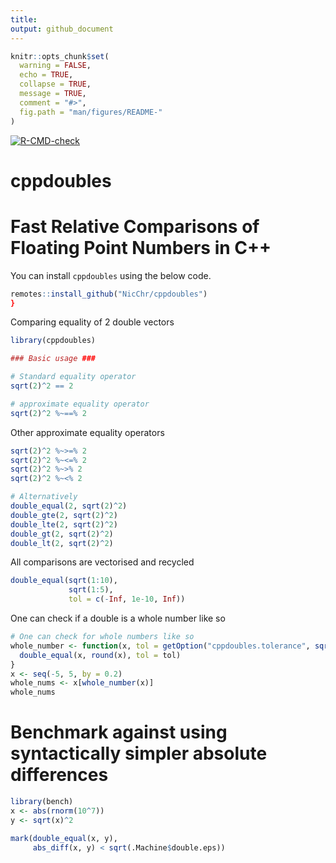 ```yaml
---
title:
output: github_document
---
```


```r
knitr::opts_chunk$set(
  warning = FALSE,
  echo = TRUE,
  collapse = TRUE,
  message = TRUE,
  comment = "#>",
  fig.path = "man/figures/README-"
)
```

<!-- badges: start -->
[![R-CMD-check](https://github.com/NicChr/cppdoubles/actions/workflows/R-CMD-check.yaml/badge.svg)](https://github.com/NicChr/cppdoubles/actions/workflows/R-CMD-check.yaml)
<!-- badges: end -->

# cppdoubles

# **Fast Relative Comparisons of Floating Point Numbers in C++**

You can install `cppdoubles` using the below code.

```r
remotes::install_github("NicChr/cppdoubles")
}
```

Comparing equality of 2 double vectors

```r
library(cppdoubles)

### Basic usage ###

# Standard equality operator
sqrt(2)^2 == 2

# approximate equality operator
sqrt(2)^2 %~==% 2
```

Other approximate equality operators

```r
sqrt(2)^2 %~>=% 2
sqrt(2)^2 %~<=% 2
sqrt(2)^2 %~>% 2
sqrt(2)^2 %~<% 2

# Alternatively
double_equal(2, sqrt(2)^2)
double_gte(2, sqrt(2)^2)
double_lte(2, sqrt(2)^2)
double_gt(2, sqrt(2)^2)
double_lt(2, sqrt(2)^2)
```

All comparisons are vectorised and recycled

```r
double_equal(sqrt(1:10),
             sqrt(1:5),
             tol = c(-Inf, 1e-10, Inf))
```

One can check if a double is a whole number like so

```r
# One can check for whole numbers like so
whole_number <- function(x, tol = getOption("cppdoubles.tolerance", sqrt(.Machine$double.eps))){
  double_equal(x, round(x), tol = tol)
}
x <- seq(-5, 5, by = 0.2)
whole_nums <- x[whole_number(x)]
whole_nums
```

# Benchmark against using syntactically simpler absolute differences

```r
library(bench)
x <- abs(rnorm(10^7))
y <- sqrt(x)^2

mark(double_equal(x, y),
     abs_diff(x, y) < sqrt(.Machine$double.eps))
```


